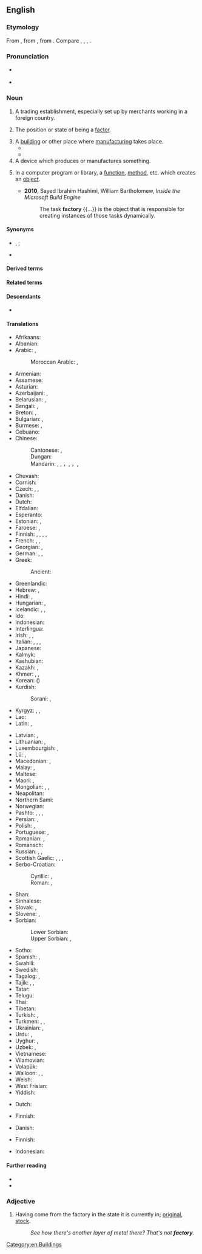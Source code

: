 ==English==

===Etymology===
{{PIE root|en|dʰeh₁}}
From {{etyl|frm|en}} {{m|frm|factorie}}, from {{etyl|ML.|en}} {{m|la|factoria}}, from {{etyl|la|en}} {{m|la|factor}}. Compare {{cog|it|fattoria}}, {{cog|es|factoría}}, {{cog|pt|feitoria}}, {{cog|nl|factorij}}.

===Pronunciation===
* {{a|RP|GA}} {{IPA|en|/ˈfæktəɹi/|/ˈfæktɹi/}}
* {{a|UK}} {{audio|en|En-uk-factory.ogg}}

===Noun===
{{en-noun|factories}}

# {{lb|en|obsolete}} A trading establishment, especially set up by merchants working in a foreign country.
# {{lb|en|now|_|rare}} The position or state of being a [[factor]].
# A [[building]] or other place where [[manufacture|manufacturing]] takes place.
#* {{quote-book|en|year=1918|author={{w|W. B. Maxwell}}|chapter=7
|title=[http://openlibrary.org/works/OL1097634W The Mirror and the Lamp]
|passage=[…] St. Bede's at this period of its history was perhaps the poorest and most miserable parish in the East End of London. Close-packed, crushed by the buttressed height of the railway viaduct, rendered airless by huge walls of '''factories''', it at once banished lively interest from a stranger's mind and left only a dull oppression of the spirit.}}
#* {{quote-book|en|year=1963|author={{w|Margery Allingham}}|title={{w|The China Governess}}
|chapter=7|url=http://openlibrary.org/works/OL2004261W
|passage=The highway to the East Coast which ran through the borough of Ebbfield had always been a main road and even now, despite the vast garages, the pylons and the gaily painted '''factory''' glasshouses which had sprung up beside it, there still remained an occasional trace of past cultures.}}
# A device which produces or manufactures something.
# {{lb|en|programming}} In a computer program or library, a [[function]], [[method]], etc. which creates an [[object]].
#* '''2010''', Sayed Ibrahim Hashimi, William Bartholomew, ''Inside the Microsoft Build Engine''
#*: The task '''factory''' {{...}} is the object that is responsible for creating instances of those tasks dynamically.

====Synonyms====
* {{sense|building(s) used for trading or storage of trade goods}} {{l|en|trading post}}, {{l|en|tradepost}}; {{l|en|fondaco}} {{qualifier|Italian contexts}}
* {{sense|building(s) used for manufacturing}} {{l|en|manufactory}}

====Derived terms====
{{der2|en
|factory reset
|factory ship
}}

====Related terms====
{{rel3|en
|fact
|faction
|factor
|factorial
|fashion
}}

====Descendants====
* {{desc|tpi|faktori}}

====Translations====
{{trans-top|manufacturing place}}
* Afrikaans: {{t|af|fabriek}}
* Albanian: {{t+|sq|fabrikë|f}}
* Arabic: {{t|ar|مَصْنَع|m}}, {{t|ar|مَعْمَل|m}}
*: Moroccan Arabic: {{t|ary|لُزين|m|tr=lŭzīn}}, {{t|ary|معمل|m|tr=məʿməl}}
* Armenian: {{t+|hy|գործարան}}
* Assamese: {{t|as|কাৰখানা}}
* Asturian: {{t|ast|fábrica|f}}
* Azerbaijani: {{t|az|fabrika}}, {{t+|az|zavod}}
* Belarusian: {{t|be|фа́брыка|f}}, {{t|be|заво́д|m}}
* Bengali: {{t|bn|কারখানা|sc=Beng}}, {{t|bn|ফ্যাক্টরী|sc=Beng}}
* Breton: {{t+|br|labouradeg|f}}, {{t|br|greanti|m}}
* Bulgarian: {{t+|bg|фа́брика|f}}, {{t+|bg|заво́д|m}}
* Burmese: {{t|my|စက်ရုံ}}, {{t+|my|အလုပ်ရုံ}}
* Cebuano: {{t|ceb|planta}}
* Chinese:
*: Cantonese: {{t|yue|廠|tr=cong2}}, {{t|yue|工廠|tr=gung1 cong2}}
*: Dungan: {{t|dng|гунчон}}
*: Mandarin: {{t+|cmn|厰|sc=Hani}}, {{t+|cmn|廠|sc=Hani}}, {{t+|cmn|厂|tr=chǎng|sc=Hani}}，{{t+|cmn|工廠|sc=Hani}}, {{t+|cmn|工厂|tr=gōngchǎng|sc=Hani}}，{{t+|cmn|廠家|sc=Hani}}, {{t+|cmn|厂家|tr=chǎngjiā|sc=Hani}}
* Chuvash: {{t|cv|хапрӑк|alt=хапрăк}}
* Cornish: {{t|kw|gweythva|f}}
* Czech: {{t+|cs|továrna|f}}, {{t|cs|fabrika|f}}, {{t+|cs|závod|m}}
* Danish: {{t+|da|fabrik|c}}
* Dutch: {{t+|nl|fabriek|f}}
* Elfdalian: {{t|ovd|fabrik|m}}
* Esperanto: {{t|eo|fabriko}}
* Estonian: {{t|et|tehas}}, {{t|et|vabrik}}
* Faroese: {{t|fo|verksmiðja|f}}, {{t|fo|virki|n}}
* Finnish: {{t+|fi|tehdas}}, {{t+|fi|laitos}}, {{t|fi|tehdaslaitos}}, {{t+|fi|tuotantolaitos}}, {{t+|fi|teollisuuslaitos}}
* French: {{t+|fr|usine|f}}, {{t+|fr|fabrique|f}}, {{t+|fr|manufacture|f}}
* Georgian: {{t|ka|ქარხანა|sc=Geor}}, {{t+|ka|ფაბრიკა|sc=Geor}}
* German: {{t+|de|Fabrik|f}}, {{t+|de|Manufaktur|f}}, {{t+|de|Werk|n}}
* Greek: {{t+|el|εργοστάσιο|n}}
*: Ancient: {{t|grc|ἐργαστήριον|n}}
* Greenlandic: {{t|kl|fabrikki}}
* Hebrew: {{t+|he|מִפְעָל|tr=mif’ál|m}}, {{t|he|בֵּית חֲרֹשֶׁת|m|tr=béit-kharóshet|sc=Hebr}}
* Hindi: {{t|hi|कारख़ाना|m|sc=Deva}}, {{t|hi|फ़ैक्टरी|f|sc=Deva}}
* Hungarian: {{t+|hu|gyár}}, {{t+|hu|üzem}}
* Icelandic: {{t+|is|verksmiðja|f}}, {{t+|is|smiðja|f}}, {{t|is|fabrikka|f}} {{qualifier|rare}}
* Ido: {{t+|io|fabrikerio}}
* Indonesian: {{t+|id|pabrik}}
* Interlingua: {{t|ia|fabrica}}
* Irish: {{t|ga|mhonarcha}}, {{t+|ga|monarcha|f}}, {{t|ga|gléasra|m}}
* Italian: {{t+|it|fabbrica|f}}, {{t+|it|impianto|m}}, {{t+|it|manifattura|f}}, {{t+|it|stabilimento|m}}
* Japanese: {{t+|ja|工場|tr=こうじょう, kōjō|sc=Jpan}}
* Kalmyk: {{t|xal|фабрик}}
* Kashubian: {{t|csb|fabrika|f}}
* Kazakh: {{t|kk|зауыт}}, {{t+|kk|фабрика}}
* Khmer: {{t+|km|រោងចក្រ}}, {{t+|km|កម្មន្តសាល}}, {{t|km|ការណដ្ឋាន}}
* Korean: {{t+|ko|공장}} ({{t+|ko|工場}})
* Kurdish:
*: Sorani: {{t+|ku|کارگه‌|sc=ku-Arab}}, {{t+|ku|کارخانه‌|sc=ku-Arab}}
* Kyrgyz: {{t+|ky|фабрика}}, {{t+|ky|завод}}, {{t+|ky|зоот}}
* Lao: {{t+|lo|ໂຮງງານ}}
* Latin: {{t|la|opificīna|f}}, {{t|la|officīna|f}}
{{trans-mid}}
* Latvian: {{t|lv|rūpnīca|f}}, {{t|lv|fabrika|f}}
* Lithuanian: {{t|lt|gamykla|f}}, {{t+|lt|fabrikas|m}}
* Luxembourgish: {{t+|lb|Fabréck|f}}, {{t|lb|Fabrik|f}}
* Lü: {{t|khb|ᦷᦣᧂᦈᧅ}}, {{t|khb|ᦷᦣᧂᦉᦱᧂᧉᦵᦆᦲᧂᧈ}}
* Macedonian: {{t|mk|фабрика|f}}, {{t|mk|погон|m}}
* Malay: {{t|ms|kilang}}, {{t|ms|pabrik}}
* Maltese: {{t|mt|fabbrika|f}}
* Maori: {{t|mi|wheketere}}, {{t|mi|wharemahi}}
* Mongolian: {{t|mn|үйлдвэрийн газар}}, {{t+|mn|завод}}, {{t+|mn|үйлдвэр|sc=Cyrl}}
* Neapolitan: {{t|nap|fràveca|f}}
* Northern Sami: {{t|se|fabrihkka}}
* Norwegian: {{t+|no|fabrikk|m}}
* Pashto: {{t+|ps|کارخانه|f|tr=kārxāná}}, {{t+|ps|فابريکه|f|tr=fābriká}}, {{t|ps|منډاو|m|tr=manḍãw}}, {{t|ps|کارګاه|m|tr=kārgãh}}
* Persian: {{t+|fa|کارخانه|tr=kârxâne}}, {{t|fa|فابریکه|tr=fâbrike|sc=fa-Arab}}
* Polish: {{t+|pl|fabryka|f}}, {{t+|pl|zakład|m}}
* Portuguese: {{t+|pt|fábrica|f}}, {{t+|pt|usina|f}}
* Romanian: {{t+|ro|fabrică|f}}, {{t+|ro|uzină|f}}
* Romansch: {{t|rm|fabrica|f}}
* Russian: {{t+|ru|фа́брика|f}}, {{t+|ru|заво́д|m}}, {{t+|ru|комбина́т|m}}
* Scottish Gaelic: {{t|gd|taigh-oibre|m}}, {{t|gd|taigh-gnìomhachais|m}}, {{t|gd|taigh-ceàirde|m}}, {{t|gd|taigh-tionnsgain|m}}
* Serbo-Croatian:
*: Cyrillic: {{t|sh|фабрика|f|sc=Cyrl}}, {{t|sh|творница|f|sc=Cyrl}}
*: Roman: {{t+|sh|fabrika|f}}, {{t+|sh|tvornica|f}}
* Shan: {{t|shn|ႁူင်းၸၢၵ်ႈ}}
* Sinhalese: {{t|si|පැක්ටරි}}
* Slovak: {{t|sk|továreň|f}}, {{t+|sk|fabrika|f}}
* Slovene: {{t+|sl|tovarna|f}}, {{t|sl|fabrika|f}}
* Sorbian:
*: Lower Sorbian: {{t|dsb|fabrika|f}}
*: Upper Sorbian: {{t|hsb|fabrika|f}}, {{t|hsb|twornja|f}}
* Sotho: {{t|st|faboriki}}
* Spanish: {{t+|es|fábrica|f}}, {{t+|es|planta|f}}
* Swahili: {{t+|sw|karakana}}
* Swedish: {{t+|sv|fabrik|c}}
* Tagalog: {{t|tl|pabrika}}, {{t|tl|pagawaan}}
* Tajik: {{t|tg|корхона}}, {{t|tg|завод|sc=Cyrl}}, {{t|tg|фабрика|sc=Cyrl}}
* Tatar: {{t|tt|фабрика}}
* Telugu: {{t|te|కర్మాగారం}}
* Thai: {{t+|th|โรงงาน}}
* Tibetan: {{t|bo|བཟོ་གྲྭ}}
* Turkish: {{t+|tr|fabrika}}, {{t+|tr|tesis}}
* Turkmen: {{t|tk|fabrika}}, {{t|tk|fabrik}}, {{t+|tk|zawod}}
* Ukrainian: {{t|uk|фа́брика|f}}, {{t+|uk|заво́д|m}}
* Urdu: {{t|ur|کارخانہ|m|tr=kārkhānā|sc=ur-Arab}}, {{t|ur|فیکٹری|f|tr=faikṭarī|sc=ur-Arab}}
* Uyghur: {{t|ug|فابرىكا}}, {{t|ug|زاۋۇت}}
* Uzbek: {{t+|uz|zavod}}, {{t+|uz|fabrika}}
* Vietnamese: {{t+|vi|nhà máy}}
* Vilamovian: {{t|wym|fabryk}}
* Volapük: {{t+|vo|fabrik}}
* Walloon: {{t+|wa|oujhene|f}}, {{t|wa|fabrike|f}}, {{t+|wa|ovroe|m}}
* Welsh: {{t+|cy|ffatri|f}}
* West Frisian: {{t+|fy|fabryk|n}}
* Yiddish: {{t|yi|פֿאַבריק|f}}
{{trans-bottom}}

{{trans-top|producing device}}
* Dutch: {{t+|nl|fabriek|f}}
{{trans-mid}}
* Finnish: {{t+|fi|tehdas}}
{{trans-bottom}}

{{trans-top|colonial-era trading post operated by merchants in a foreign port}}
* Danish: {{t|da|faktori|n}}
{{trans-mid}}
{{trans-bottom}}

{{trans-top|in computing, a function or method that creates objects}}
* Finnish: {{t+|fi|tehdas}}
{{trans-mid}}
{{trans-bottom}}

{{checktrans-top}}
* Indonesian: {{t+check|id|pabrik}}
{{trans-mid}}
{{trans-bottom}}

====Further reading====
* {{R:Webster 1913}}
* {{R:Century 1911}}

===Adjective===
{{en-adj|-}}

# {{lb|en|colloquial|of a configuration, part, etc.}} Having come from the factory in the state it is currently in; [[original]], [[stock]].
#: ''See how there's another layer of metal there? That's not '''factory'''.''

[[Category:en:Buildings]]